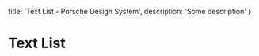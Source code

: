 
  title: 'Text List - Porsche Design System',
  description: 'Some description'
}

# Text List <ComponentStatus tagName="p-text-list"></ComponentStatus>

<ComponentApi tagName="p-text-list" />